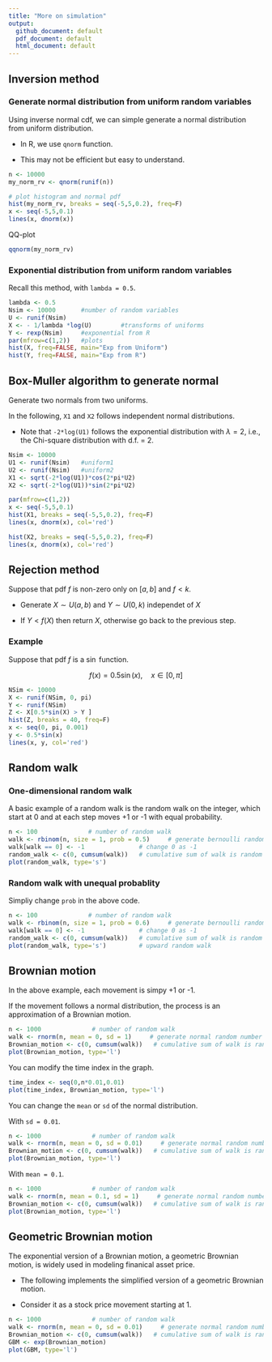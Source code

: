 ```yaml
---
title: "More on simulation"
output: 
  github_document: default
  pdf_document: default
  html_document: default
---
```


## Inversion method

### Generate normal distribution from uniform random variables


Using inverse normal cdf, we can simple generate a normal distribution from uniform distribution.

* In R, we use ```qnorm``` function.

* This may not be efficient but easy to understand.


```r
n <- 10000
my_norm_rv <- qnorm(runif(n))

# plot histogram and normal pdf
hist(my_norm_rv, breaks = seq(-5,5,0.2), freq=F)
x <- seq(-5,5,0.1)
lines(x, dnorm(x))
```

QQ-plot

```r
qqnorm(my_norm_rv)
```


### Exponential distribution from uniform random variables

Recall this method, with ```lambda = 0.5```.


```r
lambda <- 0.5
Nsim <- 10000       #number of random variables
U <- runif(Nsim)
X <- - 1/lambda *log(U)        #transforms of uniforms
Y <- rexp(Nsim)     #exponential from R
par(mfrow=c(1,2))   #plots
hist(X, freq=FALSE, main="Exp from Uniform")
hist(Y, freq=FALSE, main="Exp from R")
```


## Box-Muller algorithm to generate normal

Generate two normals from two uniforms.

In the following, ```X1``` and ```X2``` follows independent normal distributions.

 * Note that ```-2*log(U1)``` follows the exponential distribution with $\lambda=2$, i.e., the Chi-square distribution with d.f. = 2.
 

```r
Nsim <- 10000
U1 <- runif(Nsim)   #uniform1
U2 <- runif(Nsim)   #uniform2
X1 <- sqrt(-2*log(U1))*cos(2*pi*U2)
X2 <- sqrt(-2*log(U1))*sin(2*pi*U2)

par(mfrow=c(1,2))
x <- seq(-5,5,0.1)
hist(X1, breaks = seq(-5,5,0.2), freq=F)
lines(x, dnorm(x), col='red')

hist(X2, breaks = seq(-5,5,0.2), freq=F)
lines(x, dnorm(x), col='red')
```

## Rejection method

Suppose that pdf $f$ is non-zero only on $[a,b]$ and $f<k$.

* Generate $X \sim U(a,b)$ and $Y \sim U(0,k)$ independet of $X$

* If $Y < f(X)$ then return $X$, otherwise go back to the previous step.

### Example
Suppose that pdf $f$ is a $\sin$ function.

$$f(x) = 0.5 \sin(x), \quad x \in [0,\pi]$$
```r
NSim <- 10000
X <- runif(NSim, 0, pi)
Y <- runif(NSim)
Z <- X[0.5*sin(X) > Y ]
hist(Z, breaks = 40, freq=F)
x <- seq(0, pi, 0.001)
y <- 0.5*sin(x)
lines(x, y, col='red')

```


## Random walk

### One-dimensional random walk
A basic example of a random walk is the random walk on the integer, which start at 0 and at each step moves +1 or -1 with equal probability.

```r
n <- 100              # number of random walk
walk <- rbinom(n, size = 1, prob = 0.5)     # generate bernoulli random number
walk[walk == 0] <- -1               # change 0 as -1
random_walk <- c(0, cumsum(walk))   # cumulative sum of walk is random walk, starting at zero
plot(random_walk, type='s')
```

### Random walk with unequal probablity


Simpliy change ```prob``` in the above code.

```r
n <- 100              # number of random walk
walk <- rbinom(n, size = 1, prob = 0.6)     # generate bernoulli random number
walk[walk == 0] <- -1               # change 0 as -1
random_walk <- c(0, cumsum(walk))   # cumulative sum of walk is random walk, starting at zero
plot(random_walk, type='s')         # upward random walk
```

## Brownian motion

In the above example, each movement is simpy +1 or -1.

If the movement follows a normal distribution, the process is an approximation of a Brownian motion.

```r
n <- 1000              # number of random walk
walk <- rnorm(n, mean = 0, sd = 1)     # generate normal random number
Brownian_motion <- c(0, cumsum(walk))   # cumulative sum of walk is random walk, starting at zero
plot(Brownian_motion, type='l')
```

You can modify the time index in the graph.
```r
time_index <- seq(0,n*0.01,0.01)
plot(time_index, Brownian_motion, type='l')
```


You can change the ```mean``` or ```sd``` of the normal distribution.

With ```sd = 0.01```.
```r
n <- 1000              # number of random walk
walk <- rnorm(n, mean = 0, sd = 0.01)     # generate normal random number
Brownian_motion <- c(0, cumsum(walk))   # cumulative sum of walk is random walk, starting at zero
plot(Brownian_motion, type='l')
```

With ```mean = 0.1```.

```r
n <- 1000              # number of random walk
walk <- rnorm(n, mean = 0.1, sd = 1)     # generate normal random number
Brownian_motion <- c(0, cumsum(walk))   # cumulative sum of walk is random walk, starting at zero
plot(Brownian_motion, type='l')
```

## Geometric Brownian motion

The exponential version of a Brownian motion, a geometric Brownian motion, is widely used in modeling finanical asset price.

* The following implements the simplified version of a geometric Brownian motion.

* Consider it as a stock price movement starting at 1.

```r
n <- 1000              # number of random walk
walk <- rnorm(n, mean = 0, sd = 0.01)     # generate normal random number
Brownian_motion <- c(0, cumsum(walk))   # cumulative sum of walk is random walk, starting at zero
GBM <- exp(Brownian_motion)
plot(GBM, type='l')
```




